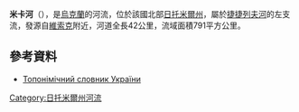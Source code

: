 '''米卡河'''（{{lang-uk|Мика}}），是[[烏克蘭|烏克蘭]]的河流，位於該國北部[[日托米爾州|日托米爾州]]，屬於[[捷捷列夫河|捷捷列夫河]]的左支流，發源自[[維索克_(切爾尼亞希夫區)|維索克]]附近，河道全長42公里，流域面積791平方公里。

==參考資料==
* [https://web.archive.org/web/20160212101559/http://www.toponymic-dictionary.in.ua/index.php?option=com_content&view=section&layout=blog&id=13&Itemid=14 Топонімічний словник України]

{{DEFAULTSORT:Мика}}
[[Category:日托米爾州河流|Category:日托米爾州河流]]


{{Ukraine-river-stub}}
